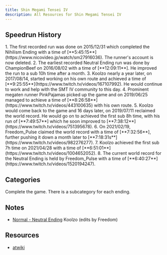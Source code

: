 ```yaml
---
title: Shin Megami Tensei IV
description: All Resources for Shin Megami Tensei IV
---
```



<DocsHero 
    content="Shin Megami Tensei IV is one of the cool Shin Megami Tensei games."
    srcUrl={cover}
    alt="Shin Megami Tensei IV  Cover"
/>

<LinkCard title="Leaderboards" href="https://www.speedrun.com/smt_iv" description="See all the submitted runs on Speedrun.com"/>

## Speedrun History
<Steps>
1. The first recorded run was done on 2015/12/31 which completed the Nihilism Ending with a time of [**5:45:15**](https://www.nicovideo.jp/watch/sm27916036). The runner's account is now deleted.
2. The earliest recorded Neutral Ending run was done by ChampionBeef on 2016/08/02 with a time of [**12:09:11**]. He improved the run to a sub 10h time after a month.
3. Koolzo nearly a year later, on 2017/08/14, started working on his own route and achieved a time of [**9:25:55**](https://www.twitch.tv/videos/167107992). He would continue to work and help with the SMT IV community to this day.
4. Prominent megaten runner PinkPajamas picked up the game and on 2019/06/25 managed to achieve a time of [**8:26:58**](https://www.twitch.tv/videos/443100635) with his own route.
5. Koolzo would come back to the game and 16 days later, on 2019/07/11 reclaimed the world record. He would go on to achieved the first sub 8h time, with his run of [**7:49:57**] which he soon improved to [**7:38:12**](https://www.twitch.tv/videos/751395678).
6. On 2021/02/19, Freedom_Pulse claimed the world record with a time of [**7:32:56**], further pushing it down a month later to [**7:18:31s**](https://www.twitch.tv/videos/982276277).
7. Koolzo achieved the first sub 7h time on 2021/04/28 with a time of [**6:51:01**](https://www.twitch.tv/videos/1004652052).
8. The current world record for the Neutral Ending is held by Freedom_Pulse with a time of [**6:40:27**](https://www.twitch.tv/videos/1520194247).
</Steps>

## Categories
<CardGrid>
        <Card title="Normal">Complete the game. There is a subcategory for each ending.</Card>
        <Card title="NG+"></Card>
</CardGrid>

## Notes
- [Normal - Neutral Ending](https://docs.google.com/document/d/12l-hhhpHi1r1brWxtT47u6Gmek29tvzupebgnjLco18/edit?usp=sharing) Koolzo (edits by Freedom)

## Resources
- [atwiki](https://w.atwiki.jp/megaten4/)